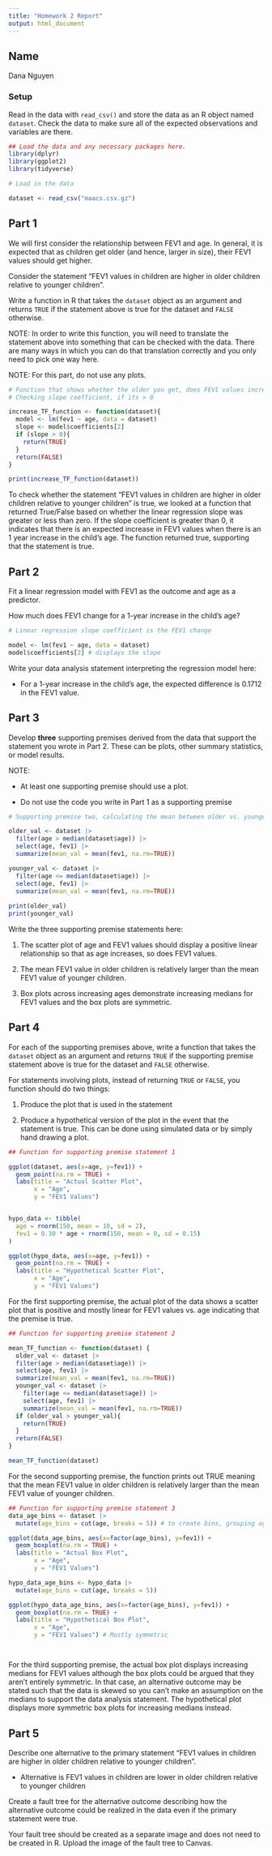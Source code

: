 ```yaml
---
title: "Homework 2 Report"
output: html_document
---
```



## Name

Dana Nguyen

### Setup

Read in the data with `read_csv()` and store the data as an R object named `dataset`. Check the data to make sure all of the expected observations and variables are there.


```r
## Load the data and any necessary packages here.
library(dplyr)
library(ggplot2)
library(tidyverse)
```

```r
# Load in the data 

dataset <- read_csv("maacs.csv.gz")

```

## Part 1

We will first consider the relationship between FEV1 and age. In general, it is expected that as children get older (and hence, larger in size), their FEV1 values should get higher. 

Consider the statement "FEV1 values in children are higher in older children relative to younger children". 

Write a function in R that takes the `dataset` object as an argument and returns `TRUE` if the statement above is true for the dataset and `FALSE` otherwise. 

NOTE: In order to write this function, you will need to translate the statement above into something that can be checked with the data. There are many ways in which you can do that translation correctly and you only need to pick one way here. 

NOTE: For this part, do not use any plots.

```r
# Function that shows whether the older you get, does FEV1 values increase, return T/F
# Checking slope coefficient, if its > 0

increase_TF_function <- function(dataset){
  model <- lm(fev1 ~ age, data = dataset)
  slope <- model$coefficients[2]
  if (slope > 0){ 
    return(TRUE)
  }
  return(FALSE)
}

print(increase_TF_function(dataset))


```

To check whether the statement "FEV1 values in children are higher in older children relative to younger children" is true, we looked at a function that returned True/False based on whether the linear regression slope was greater or less than zero. If the slope coefficient is greater than 0, it indicates that there is an expected increase in FEV1 values when there is an 1 year increase in the child's age. The function returned true, supporting that the statement is true.  

## Part 2

Fit a linear regression model with FEV1 as the outcome and age as a predictor.

How much does FEV1 change for a 1-year increase in the child's age? 

```r
# Linear regression slope coefficient is the FEV1 change

model <- lm(fev1 ~ age, data = dataset)
model$coefficients[2] # displays the slope

```

Write your data analysis statement interpreting the regression model here:

- For a 1-year increase in the child's age, the expected difference is 0.1712 in the FEV1 value.

## Part 3

Develop **three** supporting premises derived from the data that support the statement you wrote in Part 2. These can be plots, other summary statistics, or model results. 

NOTE: 

* At least one supporting premise should use a plot.

* Do not use the code you write in Part 1 as a supporting premise

```r
# Supporting premise two, calculating the mean between older vs. younger children

older_val <- dataset |>
  filter(age > median(dataset$age)) |>
  select(age, fev1) |>
  summarize(mean_val = mean(fev1, na.rm=TRUE))

younger_val <- dataset |>
  filter(age <= median(dataset$age)) |>
  select(age, fev1) |>
  summarize(mean_val = mean(fev1, na.rm=TRUE))
  
print(older_val)
print(younger_val)

```


Write the three supporting premise statements here:

1. The scatter plot of age and FEV1 values should display a positive linear relationship so that as age increases, so does FEV1 values. 

2. The mean FEV1 value in older children is relatively larger than the mean FEV1 value of younger children. 

3. Box plots across increasing ages demonstrate increasing medians for FEV1 values and the box plots are symmetric. 

## Part 4

For each of the supporting premises above, write a function that takes the `dataset` object as an argument and returns `TRUE` if the supporting premise statement above is true for the dataset and `FALSE` otherwise. 

For statements involving plots, instead of returning `TRUE` or `FALSE`, you function should do two things:

1. Produce the plot that is used in the statement

2. Produce a hypothetical version of the plot in the event that the statement is true. This can be done using simulated data or by simply hand drawing a plot.


```r
## Function for supporting premise statement 1

ggplot(dataset, aes(x=age, y=fev1)) +
  geom_point(na.rm = TRUE) +
  labs(title = "Actual Scatter Plot",
       x = "Age",
       y = "FEV1 Values")


hypo_data <- tibble(
  age = rnorm(150, mean = 10, sd = 2),
  fev1 = 0.30 * age + rnorm(150, mean = 0, sd = 0.15)
)

ggplot(hypo_data, aes(x=age, y=fev1)) +
  geom_point(na.rm = TRUE) +
  labs(title = "Hypothetical Scatter Plot",
       x = "Age",
       y = "FEV1 Values")

```

For the first supporting premise, the actual plot of the data shows a scatter plot that is positive and mostly linear for FEV1 values vs. age indicating that the premise is true. 

```r
## Function for supporting premise statement 2

mean_TF_function <- function(dataset) {
  older_val <- dataset |>
  filter(age > median(dataset$age)) |>
  select(age, fev1) |>
  summarize(mean_val = mean(fev1, na.rm=TRUE))
  younger_val <- dataset |>
    filter(age <= median(dataset$age)) |>
    select(age, fev1) |>
    summarize(mean_val = mean(fev1, na.rm=TRUE))
  if (older_val > younger_val){
    return(TRUE)
  }
  return(FALSE)
}

mean_TF_function(dataset)

```

For the second supporting premise, the function prints out TRUE meaning that the mean FEV1 value in older children is relatively larger than the mean FEV1 value of younger children. 

```r
## Function for supporting premise statement 3
data_age_bins <- dataset |>
  mutate(age_bins = cut(age, breaks = 5)) # to create bins, grouping ages

ggplot(data_age_bins, aes(x=factor(age_bins), y=fev1)) +
  geom_boxplot(na.rm = TRUE) +
  labs(title = "Actual Box Plot",
       x = "Age",
       y = "FEV1 Values")

hypo_data_age_bins <- hypo_data |>
  mutate(age_bins = cut(age, breaks = 5)) 

ggplot(hypo_data_age_bins, aes(x=factor(age_bins), y=fev1)) +
  geom_boxplot(na.rm = TRUE) +
  labs(title = "Hypothetical Box Plot",
       x = "Age",
       y = "FEV1 Values") # Mostly symmetric




```

For the third supporting premise, the actual box plot displays increasing medians for FEV1 values although the box plots could be argued that they aren't entirely symmetric. In that case, an alternative outcome may be stated such that the data is skewed so you can't make an assumption on the medians to support the data analysis statement. The hypothetical plot displays more symmetric box plots for increasing medians instead. 


## Part 5

Describe one alternative to the primary statement "FEV1 values in children are higher in older children relative to younger children". 

- Alternative is FEV1 values in children are lower in older children relative to younger children

Create a fault tree for the alternative outcome describing how the alternative outcome could be realized in the data even if the primary statement were true.

Your fault tree should be created as a separate image and does not need to be created in R. Upload the image of the fault tree to Canvas.


